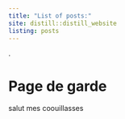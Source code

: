 ```yaml
---
title: "List of posts:"
site: distill::distill_website
listing: posts
---
```

  
.  
  
# Page de garde
salut mes coouillasses
